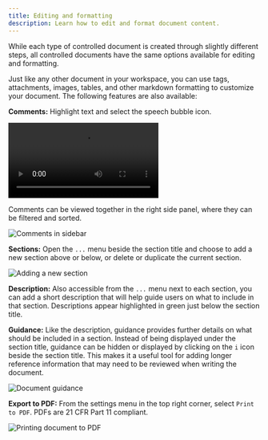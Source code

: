 ```yaml
---
title: Editing and formatting
description: Learn how to edit and format document content.
---
```



While each type of controlled document is created through slightly different steps, all controlled documents have the same options available for editing and formatting.

Just like any other document in your workspace, you can use tags, attachments, images, tables, and other markdown formatting to customize your document. The following features are also available:

**Comments:** Highlight text and select the speech bubble icon. 

<video controls>
  <source src="/src/assets/videos/eqms/docs-comment.mp4" type="video/mp4" />
</video>

Comments can be viewed together in the right side panel, where they can be filtered and sorted.

<Image 
src={commentSidebar} 
alt='Comments in sidebar' 
inferSize
quality='max'
/>

**Sections:** Open the `...` menu beside the section title and choose to add a new section above or below, or delete or duplicate the current section.

<Image 
src={addSection} 
alt='Adding a new section' 
inferSize
quality='max'
/>

**Description:** Also accessible from the `...` menu next to each section, you can add a short description that will help guide users on what to include in that section. Descriptions appear highlighted in green just below the section title.

**Guidance:** Like the description, guidance provides further details on what should be included in a section. Instead of being displayed under the section title, guidance can be hidden or displayed by clicking on the `i` icon beside the section title. This makes it a useful tool for adding longer reference information that may need to be reviewed when writing the document.

<Image 
src={documentGuidance} 
alt='Document guidance' 
inferSize
quality='max'
/>

**Export to PDF:** From the settings menu in the top right corner, select `Print to PDF`. PDFs are 21 CFR Part 11 compliant.

<Image 
src={printPDF} 
alt='Printing document to PDF' 
inferSize
quality='max'
/>